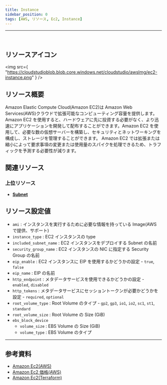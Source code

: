 ```yaml
---
title: Instance
sidebar_position: 0
tags: [AWS, リソース, Ec2, Instance]
---
```


<hr />
<br />

## リソースアイコン

<img
    src={
        "https://cloudstudioblob.blob.core.windows.net/cloudstudio/awsImg/ec2-instance.png"
    }
/>

## リソース概要

Amazon Elastic Compute Cloud(Amazon EC2)は Amazon Web Services(AWS)クラウドで拡張可能なコンピューティング容量を提供します。
Amazon EC2 を使用すると、ハードウェアに先に投資する必要がなく、より迅速にアプリケーションを開発して配布することができます。Amazon EC2 を使用して、必要な数の仮想サーバーを構築し、セキュリティとネットワーキングを構成し、ストレージを管理することができます。
Amazon EC2 では拡張または縮小によって要求事項の変更または使用量のスパイクを処理できるため、トラフィックを予測する必要性が減ります。

## 関連リソース

### 上位リソース

-   [**Subnet**](https://docs.cstudio.app/ja/docs/resource/aws/Vpc/Subnet)

## リソース設定値

-   `ami` : インスタンスを実行するために必要な情報を持っている Image(AWS で提供、サポート)
-   `instance_type` : EC2 インスタンスの type
-   `included_subnet_name` : EC2 インスタンスをデプロイする Subnet の名前
-   `security_group_name` : EC2 インスタンスの NIC に指定する Security Group の名前
-   `eip_enable` : EC2 インスタンスに EIP を使用するかどうかの設定 - `true`, `false`
-   `eip_name` : EIP の名前
-   `http_endpoint` : メタデータサービスを使用できるかどうかの設定 - `enabled`, `disabled`
-   `http_tokens` : メタデータサービスにセッショントークンが必要かどうかを設定 - `required`, `optional`
-   `root_volume_type` : Root Volume のタイプ - `gp2`, `gp3`, `io1`, `io2`, `sc1`, `st1`, `standard`
-   `root_volume_size` : Root Volume の Size (GiB)
-   `ebs_block_device`
    -   `volume_size` : EBS Volume の Size (GiB)
    -   `volume_type` : EBS Volume のタイプ

---

## 参考資料

-   [Amazon Ec2(AWS)](https://docs.aws.amazon.com/ko_kr/AWSEC2/latest/UserGuide/concepts.html)
-   [Amazon Ec2 価格(AWS)](https://aws.amazon.com/ko/ec2/pricing/)
-   [Amazon Ec2(Terraform)](https://registry.terraform.io/providers/hashicorp/aws/latest/docs/resources/ebs_default_kms_key)
